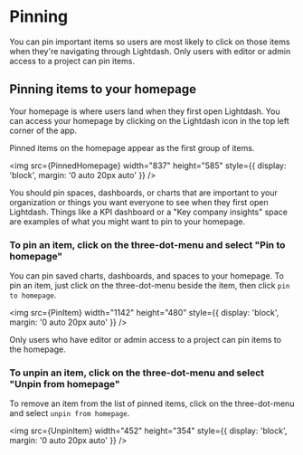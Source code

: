 
# Pinning

You can pin important items so users are most likely to click on those items when they're navigating through Lightdash. Only users with editor or admin access to a project can pin items.

## Pinning items to your homepage

Your homepage is where users land when they first open Lightdash. You can access your homepage by clicking on the Lightdash icon in the top left corner of the app.

Pinned items on the homepage appear as the first group of items.

<img
  src={PinnedHomepage}
  width="837"
  height="585"
  style={{ display: 'block', margin: '0 auto 20px auto' }}
/>

You should pin spaces, dashboards, or charts that are important to your organization or things you want everyone to see when they first open Lightdash. Things like a KPI dashboard or a "Key company insights" space are examples of what you might want to pin to your homepage.

### To pin an item, click on the three-dot-menu and select "Pin to homepage"

You can pin saved charts, dashboards, and spaces to your homepage. To pin an item, just click on the three-dot-menu beside the item, then click `pin to homepage`.

<img
  src={PinItem}
  width="1142"
  height="480"
  style={{ display: 'block', margin: '0 auto 20px auto' }}
/>

Only users who have editor or admin access to a project can pin items to the homepage.

### To unpin an item, click on the three-dot-menu and select "Unpin from homepage"

To remove an item from the list of pinned items, click on the three-dot-menu and select `unpin from homepage`.

<img
  src={UnpinItem}
  width="452"
  height="354"
  style={{ display: 'block', margin: '0 auto 20px auto' }}
/>
